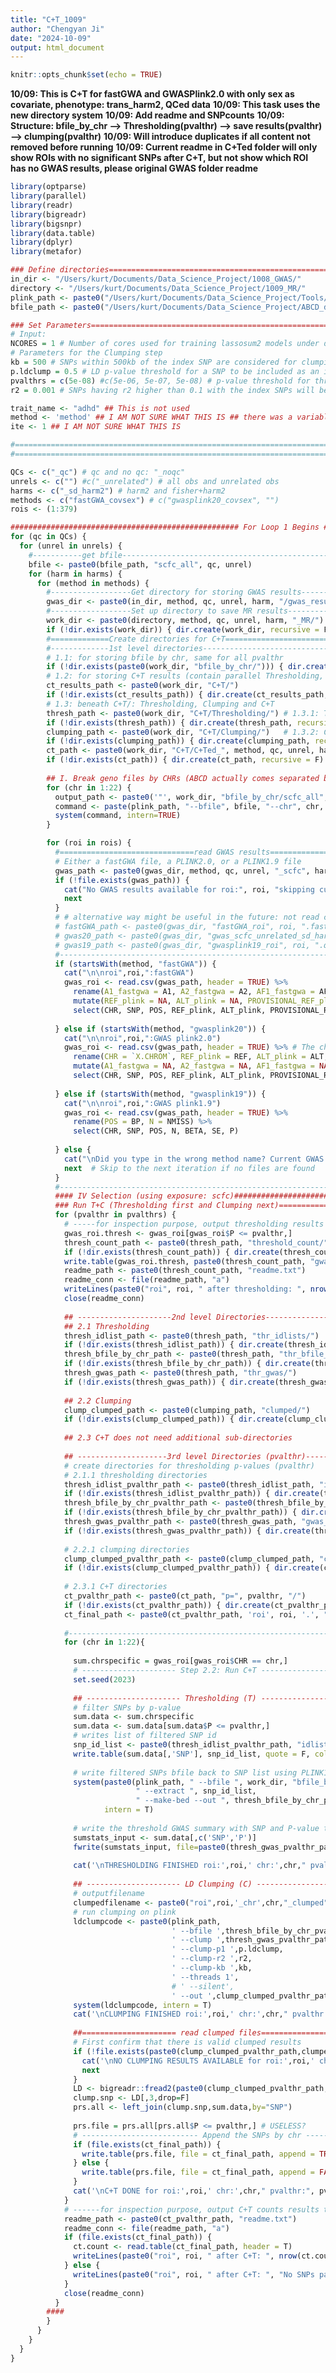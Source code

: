 ---
title: "C+T_1009"
author: "Chengyan Ji"
date: "2024-10-09"
output: html_document
---

```{r setup, include=FALSE}
knitr::opts_chunk$set(echo = TRUE)
```

**10/09: This is C+T for fastGWA and GWASPlink2.0 with only sex as covariate, phenotype: trans_harm2, QCed data**
**10/09: This task uses the new directory system**
**10/09: Add readme and SNPcounts**
**10/09: Structure: bfile_by_chr --> Thresholding(pvalthr) --> save results(pvalthr) --> clumping(pvalthr)**
**10/09: Will introduce duplicates if all content not removed before running**
**10/09: Current readme in C+Ted folder will only show ROIs with no significant SNPs after C+T, but not show which ROI has no GWAS results, please original GWAS folder readme**

```{r}
library(optparse)
library(parallel)
library(readr)
library(bigreadr)
library(bigsnpr)
library(data.table)
library(dplyr)
library(metafor)

### Define directories==========================================================
in_dir <- "/Users/kurt/Documents/Data_Science_Project/1008_GWAS/"
directory <- "/Users/kurt/Documents/Data_Science_Project/1009_MR/"
plink_path <- paste0("/Users/kurt/Documents/Data_Science_Project/Tools/", "plink")
bfile_path <- paste0("/Users/kurt/Documents/Data_Science_Project/ABCD_data/", "ABCD_bfile/bfile_for_gwas_comparison/")

### Set Parameters==============================================================
# Input:
NCORES = 1 # Number of cores used for training lassosum2 models under different tuning parameter settings.
# Parameters for the Clumping step
kb = 500 # SNPs within 500kb of the index SNP are considered for clumping
p.ldclump = 0.5 # LD p-value threshold for a SNP to be included as an index SNP
pvalthrs = c(5e-08) #c(5e-06, 5e-07, 5e-08) # p-value threshold for thresholding
r2 = 0.001 # SNPs having r2 higher than 0.1 with the index SNPs will be removed # optional: c(0.1,0.2,0.4,0.6,0.8)

trait_name <- "adhd" ## This is not used
method <- 'method' ## I AM NOT SURE WHAT THIS IS ## there was a variable called "method" but never used in the original code
ite <- 1 ## I AM NOT SURE WHAT THIS IS

#========================================================================================================================  
#========================================================================================================================  

QCs <- c("_qc") # qc and no qc: "_noqc"
unrels <- c("") #c("_unrelated") # all obs and unrelated obs
harms <- c("_sd_harm2") # harm2 and fisher+harm2
methods <- c("fastGWA_covsex") # c("gwasplink20_covsex", "")
rois <- (1:379)

################################################### For Loop 1 Begins ###################################################
for (qc in QCs) {
  for (unrel in unrels) {
    #-----------get bfile---------------------------------------------------------
    bfile <- paste0(bfile_path, "scfc_all", qc, unrel)
    for (harm in harms) {
      for (method in methods) {
        #------------------Get directory for storing GWAS results---------------
        gwas_dir <- paste0(in_dir, method, qc, unrel, harm, "/gwas_results_csv/")
        #------------------Set up directory to save MR results------------------
        work_dir <- paste0(directory, method, qc, unrel, harm, "_MR/")
        if (!dir.exists(work_dir)) { dir.create(work_dir, recursive = F) }
        #=============Create directories for C+T========================================
        #-------------1st level directories---------------------------------------------
        # 1.1: for storing bfile by chr, same for all pvalthr
        if (!dir.exists(paste0(work_dir, "bfile_by_chr/"))) { dir.create(paste0(work_dir, "bfile_by_chr/"), recursive = F) }
        # 1.2: for storing C+T results (contain parallel Thresholding, Clumping and C+T directories)
        ct_results_path <- paste0(work_dir, "C+T/") 
        if (!dir.exists(ct_results_path)) { dir.create(ct_results_path, recursive = F) }
        # 1.3: beneath C+T/: Thresholding, Clumping and C+T
        thresh_path <- paste0(work_dir, "C+T/Thresholding/") # 1.3.1: Thresholding results
        if (!dir.exists(thresh_path)) { dir.create(thresh_path, recursive = F) }
        clumping_path <- paste0(work_dir, "C+T/Clumping/")   # 1.3.2: Clumping results
        if (!dir.exists(clumping_path)) { dir.create(clumping_path, recursive = F) }
        ct_path <- paste0(work_dir, "C+T/C+Ted_", method, qc, unrel, harm, "/")            # 1.3.3: Processed C+T results containing SNP and test results
        if (!dir.exists(ct_path)) { dir.create(ct_path, recursive = F) }
        
        ## I. Break geno files by CHRs (ABCD actually comes separated but QC combined them) and store to "bfile_by_chr/"
        for (chr in 1:22) {
          output_path <- paste0('"', work_dir, "bfile_by_chr/scfc_all", qc, unrel, "_chr", chr, '"')
          command <- paste(plink_path, "--bfile", bfile, "--chr", chr, "--make-bed --out", output_path)
          system(command, intern=TRUE)
        }

        for (roi in rois) {
          #==============================read GWAS results==============================
          # Either a fastGWA file, a PLINK2.0, or a PLINK1.9 file
          gwas_path <- paste0(gwas_dir, method, qc, unrel, "_scfc", harm, "_fam_roi", roi, ".csv")
          if (!file.exists(gwas_path)) {
            cat("No GWAS results available for roi:", roi, "skipping current roi...")
            next
          }
          # # alternative way might be useful in the future: not read csv, just read original gwas output
          # fastGWA_path <- paste0(gwas_dir, "fastGWA_roi", roi, ".fastGWA")
          # gwas20_path <- paste0(gwas_dir, "gwas_scfc_unrelated_sd_harm2_family_roi", roi, ".PHENO1.glm.linear")
          # gwas19_path <- paste0(gwas_dir, "gwasplink19_roi", roi, ".qassoc")
          #-----------------------------------------------------------------------------
          if (startsWith(method, "fastGWA")) {
            cat("\n\nroi",roi,":fastGWA")
            gwas_roi <- read.csv(gwas_path, header = TRUE) %>%
              rename(A1_fastgwa = A1, A2_fastgwa = A2, AF1_fastgwa = AF1) %>%
              mutate(REF_plink = NA, ALT_plink = NA, PROVISIONAL_REF_plink = NA, A1_plink = NA, OMITTED_plink = NA, AF1_plink = NA) %>% # Add empty columns for PLINK-specific fields
              select(CHR, SNP, POS, REF_plink, ALT_plink, PROVISIONAL_REF_plink, A1_plink, OMITTED_plink, AF1_plink, A1_fastgwa, A2_fastgwa, AF1_fastgwa, N, BETA, SE, P) # only keep necessary columns (both plink and fastgwa columns are kept)
            
          } else if (startsWith(method, "gwasplink20")) {
            cat("\n\nroi",roi,":GWAS plink2.0")
            gwas_roi <- read.csv(gwas_path, header = TRUE) %>% # The chrome column name keeps changing names i don't know why
              rename(CHR = `X.CHROM`, REF_plink = REF, ALT_plink = ALT, PROVISIONAL_REF_plink = `PROVISIONAL_REF.`, A1_plink = A1, OMITTED_plink = OMITTED, AF1_plink = A1_FREQ, N = OBS_CT) %>%
              mutate(A1_fastgwa = NA, A2_fastgwa = NA, AF1_fastgwa = NA) %>% # Add empty columns for FastGWA-specific fields
              select(CHR, SNP, POS, REF_plink, ALT_plink, PROVISIONAL_REF_plink, A1_plink, OMITTED_plink, AF1_plink, A1_fastgwa, A2_fastgwa, AF1_fastgwa, N, BETA, SE, P) # only keep necessary columns (both plink and fastgwa columns are kept)
            
          } else if (startsWith(method, "gwasplink19")) {
            cat("\n\nroi",roi,":GWAS plink1.9")
            gwas_roi <- read.csv(gwas_path, header = TRUE) %>%
              rename(POS = BP, N = NMISS) %>%
              select(CHR, SNP, POS, N, BETA, SE, P)
            
          } else {
            cat("\nDid you type in the wrong method name? Current GWAS method does not have result files available for ROI", roi, "\n")
            next  # Skip to the next iteration if no files are found
          }
          #-----------------------------------------------------------------------------
          #### IV Selection (using exposure: scfc)######################################
          ### Run T+C (Thresholding first and Clumping next)============================
          for (pvalthr in pvalthrs) {
            # -----for inspection purpose, output thresholding results to local---------
            gwas_roi.thresh <- gwas_roi[gwas_roi$P <= pvalthr,]
            thresh_count_path <- paste0(thresh_path, "threshold_count/", method, qc, unrel, "_", pvalthr, "/")
            if (!dir.exists(thresh_count_path)) { dir.create(thresh_count_path, recursive = TRUE) }
            write.table(gwas_roi.thresh, paste0(thresh_count_path, "gwas_thresh_roi",roi,".txt"), row.names = F, col.names = T, quote = F)
            readme_path <- paste0(thresh_count_path, "readme.txt")
            readme_conn <- file(readme_path, "a")
            writeLines(paste0("roi", roi, " after thresholding: ", nrow(gwas_roi.thresh)), readme_conn)
            close(readme_conn)
            
            ## ---------------------2nd level Directories-------------------------------
            ## 2.1 Thresholding
            thresh_idlist_path <- paste0(thresh_path, "thr_idlists/")                   # 2.1.1 for storing SNP id lists for plink to subset bfiles
            if (!dir.exists(thresh_idlist_path)) { dir.create(thresh_idlist_path, recursive = F) }
            thresh_bfile_by_chr_path <- paste0(thresh_path, "thr_bfile_by_chr/")        # 2.1.2 for storing bfile by chr AFTER thresholding (for clumping)
            if (!dir.exists(thresh_bfile_by_chr_path)) { dir.create(thresh_bfile_by_chr_path, recursive = F) }
            thresh_gwas_path <- paste0(thresh_path, "thr_gwas/")                           # 2.1.3 for storing GWAS results filtered AFTER thresholding (for clumping) 
            if (!dir.exists(thresh_gwas_path)) { dir.create(thresh_gwas_path, recursive = F) }
            
            ## 2.2 Clumping
            clump_clumped_path <- paste0(clumping_path, "clumped/")                     # 2.2.1 for storing raw clumped results, by chr
            if (!dir.exists(clump_clumped_path)) { dir.create(clump_clumped_path, recursive = F) }
            
            ## 2.3 C+T does not need additional sub-directories
            
            ## --------------------3rd level Directories (pvalthr)----------------------
            # create directories for thresholding p-values (pvalthr)
            # 2.1.1 thresholding directories
            thresh_idlist_pvalthr_path <- paste0(thresh_idlist_path, "idlist_p=", pvalthr, "/")                    # 2.1.1.1 for storing SNP id lists for current pvalthr
            if (!dir.exists(thresh_idlist_pvalthr_path)) { dir.create(thresh_idlist_pvalthr_path, recursive = F) }
            thresh_bfile_by_chr_pvalthr_path <- paste0(thresh_bfile_by_chr_path, "bfile_by_chr_p=", pvalthr, "/")  # 2.1.2.1 for storing bfiles for current pvalthr
            if (!dir.exists(thresh_bfile_by_chr_pvalthr_path)) { dir.create(thresh_bfile_by_chr_pvalthr_path, recursive = F) }
            thresh_gwas_pvalthr_path <- paste0(thresh_gwas_path, "gwas_p=", pvalthr, "/")                          # 2.1.3.1 for storing GWAS results for current pvalthr
            if (!dir.exists(thresh_gwas_pvalthr_path)) { dir.create(thresh_gwas_pvalthr_path, recursive = F) }
            
            # 2.2.1 clumping directories
            clump_clumped_pvalthr_path <- paste0(clump_clumped_path, "clumped_p=", pvalthr, "/")                 # 2.2.1.1 for storing raw clumped results for current pvalthr
            if (!dir.exists(clump_clumped_pvalthr_path)) { dir.create(clump_clumped_pvalthr_path, recursive = F) }
            
            # 2.3.1 C+T directories
            ct_pvalthr_path <- paste0(ct_path, "p=", pvalthr, "/")                                                 # 2.3.1.1 for storing C+T results for current pvalthr 
            if (!dir.exists(ct_pvalthr_path)) { dir.create(ct_pvalthr_path, recursive = F) }
            ct_final_path <- paste0(ct_pvalthr_path, 'roi', roi, '.', "_p=", pvalthr, "_r2=", r2, ".txt")          # 2.3.1.2 txt file for storing final C+T SNPs, used if clumping is successful
        
            #---------------------------------------------------------------------------
            for (chr in 1:22){
        
              sum.chrspecific = gwas_roi[gwas_roi$CHR == chr,]
              # --------------------- Step 2.2: Run C+T --------------------------------
              set.seed(2023)
              
              ## --------------------- Thresholding (T) --------------------------------
              # filter SNPs by p-value
              sum.data <- sum.chrspecific
              sum.data <- sum.data[sum.data$P <= pvalthr,]
              # writes list of filtered SNP id
              snp_id_list <- paste0(thresh_idlist_pvalthr_path, "idlist_roi",roi,'_chr',chr,'_pvalthr',pvalthr,".txt") #这个filtered指的是thresholding
              write.table(sum.data[,'SNP'], snp_id_list, quote = F, col.names = F, row.names = F)
              
              # write filtered SNPs bfile back to SNP list using PLINK1.9
              system(paste0(plink_path, " --bfile ", work_dir, "bfile_by_chr/scfc_all", qc, unrel, "_chr", chr,
                            " --extract ", snp_id_list,
                            " --make-bed --out ", thresh_bfile_by_chr_pvalthr_path, "scfc_all", qc, unrel, "_thr","_roi",roi,'_chr',chr,'_pvalthr',pvalthr), # filtered snps by chr
                     intern = T)
              
              # write the threshold GWAS summary with SNP and P-value to local (to be used by clumping)
              sumstats_input <- sum.data[,c('SNP','P')]
              fwrite(sumstats_input, file=paste0(thresh_gwas_pvalthr_path,'gwas_roi',roi,'_chr',chr,'_pvalthr',pvalthr,'.txt'),row.names = F, quote = F, sep=' ')
              
              cat('\nTHRESHOLDING FINISHED roi:',roi,' chr:',chr," pvalthr:",pvalthr)
              
              ## --------------------- LD Clumping (C) ---------------------
              # outputfilename
              clumpedfilename <- paste0("roi",roi,'_chr',chr,"_clumped") # C+T files naming: removed "adhd" in the name, removed "ite", put "roi" before "chr"
              # run clumping on plink
              ldclumpcode <- paste0(plink_path, 
                                    ' --bfile ',thresh_bfile_by_chr_pvalthr_path,"scfc_all",qc,unrel,"_thr","_roi",roi,'_chr',chr,'_pvalthr',pvalthr,
                                    ' --clump ',thresh_gwas_pvalthr_path,'gwas_roi',roi,'_chr',chr,'_pvalthr',pvalthr,'.txt',
                                    ' --clump-p1 ',p.ldclump,
                                    ' --clump-r2 ',r2,
                                    ' --clump-kb ',kb,
                                    ' --threads 1',
                                    # ' --silent',
                                    ' --out ',clump_clumped_pvalthr_path,clumpedfilename)
              system(ldclumpcode, intern = T)
              cat('\nCLUMPING FINISHED roi:',roi,' chr:',chr," pvalthr:",pvalthr)
              
              ##===================== read clumped files================================
              # First confirm that there is valid clumped results
              if (!file.exists(paste0(clump_clumped_pvalthr_path,clumpedfilename,'.clumped'))) {
                cat('\nNO CLUMPING RESULTS AVAILABLE for roi:',roi,' chr:',chr," pvalthr:",pvalthr)
                next
              }
              LD <- bigreadr::fread2(paste0(clump_clumped_pvalthr_path,clumpedfilename,'.clumped'))
              clump.snp <- LD[,3,drop=F]
              prs.all <- left_join(clump.snp,sum.data,by="SNP")
              
              prs.file = prs.all[prs.all$P <= pvalthr,] # USELESS?
              # -------------------------- Append the SNPs by chr ----------------------
              if (file.exists(ct_final_path)) {
                write.table(prs.file, file = ct_final_path, append = TRUE, col.names = FALSE, row.names = F, quote = F)
              } else {
                write.table(prs.file, file = ct_final_path, append = FALSE, col.names = TRUE, row.names = F, quote = F)
              }
              cat('\nC+T DONE for roi:',roi,' chr:',chr," pvalthr:", pvalthr)
            }
            # ------for inspection purpose, output C+T counts results to local----------
            readme_path <- paste0(ct_pvalthr_path, "readme.txt")
            readme_conn <- file(readme_path, "a")
            if (file.exists(ct_final_path)) {
              ct.count <- read.table(ct_final_path, header = T)
              writeLines(paste0("roi", roi, " after C+T: ", nrow(ct.count)), readme_conn)
            } else {
              writeLines(paste0("roi", roi, " after C+T: ", "No SNPs pass C+T"), readme_conn)
            }
            close(readme_conn)
          }
        ####
        }
      }
    }
  }
}
```

```{r}

```

```{r}

```
